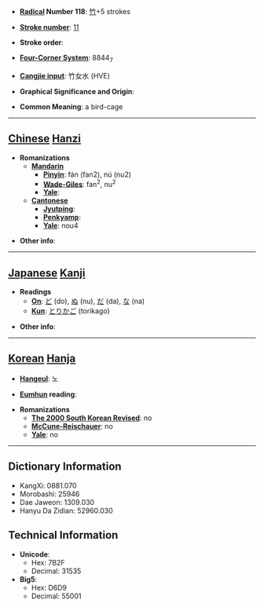 * '''[[Wiktionary:Chinese radical index| Radical]] Number 118''': [[Wiktionary:Chinese radical index 竹|竹]]+5 strokes

* '''[[Wiktionary:Chinese total strokes index|Stroke number]]''': [[Wiktionary:Chinese total strokes index 11|11]]

* '''Stroke order''': 

* '''[[Wiktionary:Chinese four corner index|Four-Corner System]]''': 8844<sub>7</sub>

* '''[[Wiktionary:Chinese Cangjie index|Cangjie input]]''': 竹女水 (HVE)

* '''Graphical Significance and Origin''': 

* '''Common Meaning''': a bird-cage

----

== [[Chinese]] [[Hanzi]] ==

* '''Romanizations'''
** '''[[Mandarin]]'''
*** '''[[Pinyin]]''': fán (fan2), nú (nu2)
*** '''[[Wade-Giles]]''': fan<sup>2</sup>, nu<sup>2</sup>
*** '''[[Yale]]''': 
** '''[[Cantonese]]'''
*** '''[[Jyutping]]''':
*** '''[[Penkyamp]]''': 
*** '''[[Yale]]''': nou4

* '''Other info''': 

----

== [[Japanese]] [[Kanji]] ==

* '''Readings'''
** '''[[On]]''': [[ど]] (do), [[ぬ]] (nu), [[だ]] (da), [[な]] (na)
** '''[[Kun]]''': [[とりかご]] (torikago)

* '''Other info''':  

----

== [[Korean]] [[Hanja]] ==

* '''[[Hangeul]]''': 노

* '''[[Eumhun]] reading''': 

* '''Romanizations'''
** '''[[The 2000 South Korean Revised Romanization|The 2000 South Korean Revised]]''': no
** '''[[McCune-Reischauer]]''': no
** '''[[Yale]]''': no

----

== Dictionary Information ==

* KangXi: 0881.070
* Morobashi: 25946
* Dae Jaweon: 1309.030
* Hanyu Da Zidian: 52960.030

== Technical Information ==

* '''Unicode''':
** Hex: 7B2F
** Decimal: 31535
* '''Big5''':
** Hex: D6D9
** Decimal: 55001